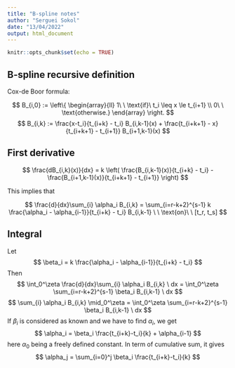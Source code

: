 ```yaml
---
title: "B-spline notes"
author: "Serguei Sokol"
date: "13/04/2022"
output: html_document
---
```


```r
knitr::opts_chunk$set(echo = TRUE)
```

## B-spline recursive definition

Cox-de Boor formula:

$$
B_{i,0} := \left\{
\begin{array}{ll}
  1\ \ \text{if}\ t_i \leq x \le t_{i+1} \\
  0\ \ \text{otherwise.}
\end{array}
\right.
$$
$$ B_{i,k} := \frac{x-t_i}{t_{i+k} - t_i} B_{i,k-1}(x) + \frac{t_{i+k+1} - x}{t_{i+k+1} - t_{i+1}} B_{i+1,k-1}(x) $$

## First derivative

$$ \frac{dB_{i,k}(x)}{dx} = k \left( \frac{B_{i,k-1}(x)}{t_{i+k} - t_i} - \frac{B_{i+1,k-1}(x)}{t_{i+k+1} - t_{i+1}}  \right) $$

This implies that

$$ \frac{d}{dx}\sum_{i} \alpha_i B_{i,k} =  \sum_{i=r-k+2}^{s-1} k \frac{\alpha_i - \alpha_{i-1}}{t_{i+k} - t_i} B_{i,k-1} \ \ \text{on}\ \ [t_r, t_s] $$

## Integral

Let
$$ \beta_i = k \frac{\alpha_i - \alpha_{i-1}}{t_{i+k} - t_i} $$
Then
$$ \int_0^\zeta  \frac{d}{dx}\sum_{i} \alpha_i B_{i,k} \ dx =  \int_0^\zeta \sum_{i=r-k+2}^{s-1} \beta_i B_{i,k-1} \ dx $$
$$ \sum_{i} \alpha_i B_{i,k} \mid_0^\zeta = \int_0^\zeta \sum_{i=r-k+2}^{s-1} \beta_i B_{i,k-1} \ dx $$
If $\beta_i$ is  considered as known and we have to find $\alpha_i$, we get
$$
 \alpha_i = \beta_i \frac{t_{i+k}-t_i}{k} + \alpha_{i-1}
$$
here $\alpha_0$ being a freely defined constant. In term of cumulative sum, it gives
$$
 \alpha_j = \sum_{i=0}^j \beta_i \frac{t_{i+k}-t_i}{k}
$$
